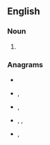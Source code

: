 {{also|pas|PAS|PAs|pás|pâs|păs|-pas|pa's}}

==English==

===Noun===
{{head|en|noun plural form}}

# {{plural of|Pa|lang=en}}

===Anagrams===
* {{l|en|APS}}
* {{l|en|asp}}, {{l|en|ASP}}
* {{l|en|Psa.}}, {{l|en|PSA}}
* {{l|en|sap}}, {{l|en|s.ap.}}, {{l|en|SAP}}
* {{l|en|spa}}, {{l|en|Spa}}